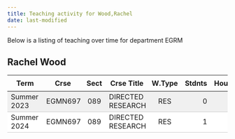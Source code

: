 ```yaml
---
title: Teaching activity for Wood,Rachel
date: last-modified
---
```


Below is a listing of teaching over time for department EGRM


## Rachel Wood

<style type="text/css">
#T_6f13f table {
  width: 100%;
  border-collapse: collapse;
}
#T_6f13f th {
  text-align: center;
  padding: 8px;
}
#T_6f13f td:nth-child(1) {
  padding-right: 10px;
  text-align: left;
}
#T_6f13f td:nth-child(2) {
  padding-right: 5px;
  text-align: left;
}
#T_6f13f  td:nth-child(4) {
  padding-right: 5px;
  text-align: left;
}
#T_6f13f td:nth-child(3) {
  text-align: center;
}
#T_6f13f  td:nth-child(5) {
  text-align: center;
}
#T_6f13f td:nth-child(6) {
  text-align: right;
}
#T_6f13f  td:nth-child(7) {
  text-align: right;
}
#T_6f13f_row0_col0, #T_6f13f_row0_col1, #T_6f13f_row0_col2, #T_6f13f_row0_col3, #T_6f13f_row0_col4, #T_6f13f_row0_col5, #T_6f13f_row0_col6 {
  background-color: #f0f0f0;
  border-bottom: 1px solid #ccc;
}
#T_6f13f_row1_col0, #T_6f13f_row1_col1, #T_6f13f_row1_col2, #T_6f13f_row1_col3, #T_6f13f_row1_col4, #T_6f13f_row1_col5, #T_6f13f_row1_col6 {
  background-color: #ffffff;
  border-bottom: 1px solid #ccc;
}
</style>
<table id="T_6f13f">
  <thead>
    <tr>
      <th id="T_6f13f_level0_col0" class="col_heading level0 col0" >Term</th>
      <th id="T_6f13f_level0_col1" class="col_heading level0 col1" >Crse</th>
      <th id="T_6f13f_level0_col2" class="col_heading level0 col2" >Sect</th>
      <th id="T_6f13f_level0_col3" class="col_heading level0 col3" >Crse Title</th>
      <th id="T_6f13f_level0_col4" class="col_heading level0 col4" >W.Type</th>
      <th id="T_6f13f_level0_col5" class="col_heading level0 col5" >Stdnts</th>
      <th id="T_6f13f_level0_col6" class="col_heading level0 col6" >Hours</th>
    </tr>
  </thead>
  <tbody>
    <tr>
      <td id="T_6f13f_row0_col0" class="data row0 col0" >Summer 2023</td>
      <td id="T_6f13f_row0_col1" class="data row0 col1" >EGMN697</td>
      <td id="T_6f13f_row0_col2" class="data row0 col2" >089</td>
      <td id="T_6f13f_row0_col3" class="data row0 col3" >DIRECTED RESEARCH</td>
      <td id="T_6f13f_row0_col4" class="data row0 col4" >RES</td>
      <td id="T_6f13f_row0_col5" class="data row0 col5" >0</td>
      <td id="T_6f13f_row0_col6" class="data row0 col6" >2</td>
    </tr>
    <tr>
      <td id="T_6f13f_row1_col0" class="data row1 col0" >Summer 2024</td>
      <td id="T_6f13f_row1_col1" class="data row1 col1" >EGMN697</td>
      <td id="T_6f13f_row1_col2" class="data row1 col2" >089</td>
      <td id="T_6f13f_row1_col3" class="data row1 col3" >DIRECTED RESEARCH</td>
      <td id="T_6f13f_row1_col4" class="data row1 col4" >RES</td>
      <td id="T_6f13f_row1_col5" class="data row1 col5" >1</td>
      <td id="T_6f13f_row1_col6" class="data row1 col6" >3</td>
    </tr>
  </tbody>
</table>


